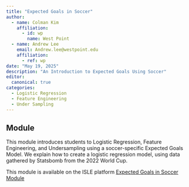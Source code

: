 ```yaml
---
title: "Expected Goals in Soccer"
author:
  - name: Colman Kim
    affiliation:
      - id: wp
        name: West Point
  - name: Andrew Lee
    email: Andrew.lee@westpoint.edu
    affiliation:
      - ref: wp
date: "May 19, 2025"
description: "An Introduction to Expected Goals Using Soccer"
editor: 
  canonical: true
categories:
  - Logistic Regression 
  - Feature Engineering
  - Under Sampling
---
```


## Module

This module introduces students to Logistic Regression, Feature Engineering, and Undersampling using a soccer-specific Expected Goals Model. We explain how to create a logistic regression model, using data gathered by Statsbomb from the 2022 World Cup.


This module is available on the ISLE platform [Expected Goals in Soccer Module](https://isle.stat.cmu.edu/SCORE/Soccer_Expected_Goals_CKim/)

<!-- ### Introduction -->

<!-- #### The NBA Draft -->

<!-- Each year, the National Basketball Association (NBA) holds a [draft](https://www.bbc.co.uk/newsround/65997816){target="_blank"}, where prospective basketball players are able to be chosen to join one of the 30 professional teams across the United States and Canada. -->

<!-- In order to be eligible for the draft, a player must be at least 19 years old and out of high school for at least one year. Prior to 2006, this rule was not in effect, and players could be drafted during/right out of high school. -->

<!-- The draft is comprised of 60 players and takes place over two rounds of 30 selections. Teams pick players in an order based on performance from the previous season, with teams that performed poorly getting earlier picks in order to create a seemingly more level playing field. It's important to note that there weren't always 30 players selected in each round, the number made its way up to 30 as more teams were added into the NBA. -->

<!-- #### Playing Basketball -->

<!-- The goal in basketball is to score as many points as possible by throwing the ball through the other team's hoop. -->

<!-- In the middle of [the court](https://en.wikipedia.org/wiki/Basketball_court){target="_blank"} there is a half-court line that divides the two sides. On both sides, surrounding the hoops, there is an arch called the three-point line. Within the three-point line stands the free-throw line, where a player would shoot from should there be a foul called. -->

<!-- **Scoring** -->

<!-- Players can shoot towards the hoop from any point on the court. A different number of points is awarded based on where the player is standing when they release the ball. The three shots are explained below. -->

<!-- -   Field Goal: Worth 2 points, scored by shooting within the three point line -->
<!-- -   Three Pointer: Worth 3 points, scored by shooting outside the three point line. -->
<!-- -   Free Throw: Worth one point, taken from the free throw line after a foul. -->

<!-- A rebound is when a player from the team that is on defense obtains the ball after the other team takes a shot attempt at the hoop. At the end of the game, which is played in four twelve-minute quarters, the team with the most points wins. -->

<!-- ::: {.callout-note collapse="true" title="Learning Objectives" appearance="minimal"} -->
<!-- By the end of this activity, you will: -->

<!-- 1.  Further understand the different components of a one-way ANOVA test and how to solve for them. -->

<!-- 2.  Be able to explain the significance of the F-statistic and the implications it has on the result of the ANOVA test -->

<!-- 3.  Become proficient in ability to interpret the results of an ANOVA test in context and apply it to real world examples. -->
<!-- ::: -->

<!-- ::: {.callout-note collapse="true" title="Methods" appearance="minimal"} -->
<!-- Students should have prior knowledge of conducting one-way analysis of variance tests and the implications. Students should be able to explain the different components of an ANOVA table as well as familiarity with the formulas necessary to complete the table. -->
<!-- ::: -->

<!-- ::: {.callout-note collapse="true" title="Technology Requirements" appearance="minimal"} -->
<!-- No explicit technology is necessary, although a calculator is recommended. -->
<!-- ::: -->

<!-- ### Data -->

<!-- The `nba_draft` data set includes data from players that were selected in the NBA drafts between the years 1990-2021. Each row represents a different player and statistics from their respective careers in the NBA, some of which are still ongoing. -->

<!-- <details> -->

<!-- <summary><b>Variable Descriptions</b></summary> -->

<!-- | Variable          | Description                                                                                                          | -->
<!-- |-------------------|----------------------------------------------------------------------------------------------------------------------| -->
<!-- | draft_pick        | The pick number a player was selected in the NBA draft                                                               | -->
<!-- | team              | The NBA team that drafted the player                                                                                 | -->
<!-- | player_name       | The name of the player selected                                                                                      | -->
<!-- | college           | The college the player attended (NA for those drafted out of high school, G-League team for international prospects) | -->
<!-- | years_played      | Number of years spent in the NBA                                                                                     | -->
<!-- | games_played      | Games played in the NBA                                                                                              | -->
<!-- | total_mins_played | Total minutes played in the NBA                                                                                      | -->
<!-- | total_pts         | Total points scored in the NBA                                                                                       | -->
<!-- | total_rebounds    | Total rebounds grabbed in the NBA                                                                                    | -->
<!-- | total_assists     | Total assists recorded in the NBA                                                                                    | -->
<!-- | fg_percent        | The percent of field goal shots made by the player in the NBA                                                        | -->
<!-- | three_pt_percent  | The percent of three-point shots made by the player in the NBA                                                       | -->
<!-- | ft_percent        | The percent of free throws made by the player in the NBA                                                             | -->
<!-- | draft_year        | Year the player was drafted                                                                                          | -->
<!-- | mins_per_game     | Average number of minutes played per game for career in the NBA                                                      | -->
<!-- | pts_per_game      | Average number of points scored per game for career in the NBA                                                       | -->
<!-- | rebounds_per_game | Average number of rebounds per game for career in the NBA                                                            | -->
<!-- | assists_per_game  | Average number of assists per game for career in the NBA                                                             | -->
<!-- | round_picked      | Indicates the round the player was selected (either round 1 or round 2)                                              | -->
<!-- | pick_in_round     | Indicates the order in which players were selected in that round                                                     | -->

<!-- </details> -->

<!-- Download [nba_draft.csv](nba_draft.csv){target="_blank"} -->

<!-- #### Data Source -->

<!-- This data is sourced from [Kaggle](https://www.kaggle.com/datasets/benwieland/nba-draft-data){target="_blank"}, and contains statistics from players selected in the NBA draft, as well as further on in their careers. -->

<!-- ### Materials -->

<!-- [Class handout](nba_draft_worksheet_word.docx) -->

<!-- [Class handout - with solutions](nba_draft_worksheet_word_SOLUTIONS.docx) -->

<!-- ::: {.callout-note collapse="true" title="Conclusion" appearance="minimal"} -->
<!-- Upon conclusion of this module, students will discover that there does seem to be a significant difference between the average number of minutes played based on which group a player was selected in the NBA draft. This learning module offers a valuable opportunity to explore each component of a one-way ANOVA test and how they affect the overall result. -->

